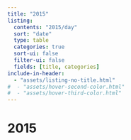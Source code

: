 ```yaml
---
title: "2015"
listing:
  contents: "2015/day"
  sort: "date"
  type: table
  categories: true
  sort-ui: false
  filter-ui: false
  fields: [title, categories]
include-in-header: 
  - "assets/listing-no-title.html"
#  - "assets/hover-second-color.html"
#  - "assets/hover-third-color.html"
---
```


# [2015]{.primary}
